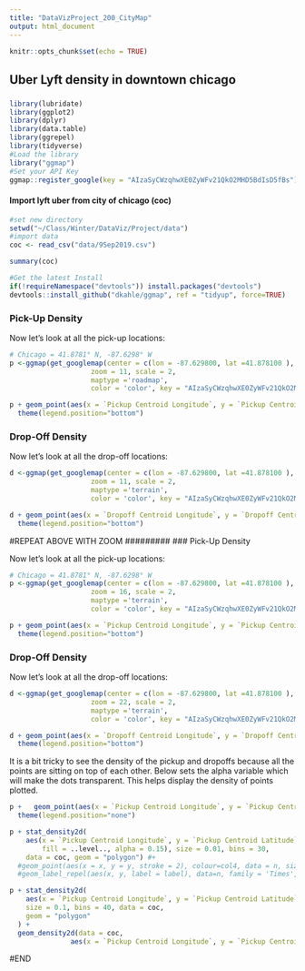 ```yaml
---
title: "DataVizProject_200_CityMap"
output: html_document
---
```


```r
knitr::opts_chunk$set(echo = TRUE)
```
## Uber Lyft density in downtown chicago
###

```r
library(lubridate)
library(ggplot2)
library(dplyr)
library(data.table)
library(ggrepel)
library(tidyverse)
#Load the library
library("ggmap")
#Set your API Key
ggmap::register_google(key = "AIzaSyCWzqhwXE0ZyWFv21QkO2MHD5BdIsD5fBs")


```

#### Import lyft uber from city of chicago (coc) 
```r
#set new directory
setwd("~/Class/Winter/DataViz/Project/data")
#import data
coc <- read_csv("data/9Sep2019.csv")

summary(coc)

#Get the latest Install
if(!requireNamespace("devtools")) install.packages("devtools")
devtools::install_github("dkahle/ggmap", ref = "tidyup", force=TRUE)

```
### Pick-Up Density

Now let's look at all the pick-up locations:
```r
# Chicago = 41.8781° N, -87.6298° W
p <-ggmap(get_googlemap(center = c(lon = -87.629800, lat =41.878100 ),
                    zoom = 11, scale = 2,
                    maptype ='roadmap',
                    color = 'color', key = "AIzaSyCWzqhwXE0ZyWFv21QkO2MHD5BdIsD5fBs"))

p + geom_point(aes(x = `Pickup Centroid Longitude`, y = `Pickup Centroid Latitude`), data = coc, size = 0.7) +
  theme(legend.position="bottom")

```

### Drop-Off Density 
Now let's look at all the drop-off locations:
```r

d <-ggmap(get_googlemap(center = c(lon = -87.629800, lat =41.878100 ),
                    zoom = 11, scale = 2,
                    maptype ='terrain',
                    color = 'color', key = "AIzaSyCWzqhwXE0ZyWFv21QkO2MHD5BdIsD5fBs"))

d + geom_point(aes(x = `Dropoff Centroid Longitude`, y = `Dropoff Centroid Latitude`), data = coc, size = 0.7) +
  theme(legend.position="bottom")

```
#########
#REPEAT ABOVE WITH ZOOM
#########
### Pick-Up Density

Now let's look at all the pick-up locations:
```r
# Chicago = 41.8781° N, -87.6298° W
p <-ggmap(get_googlemap(center = c(lon = -87.629800, lat =41.878100 ),
                    zoom = 16, scale = 2,
                    maptype ='terrain',
                    color = 'color', key = "AIzaSyCWzqhwXE0ZyWFv21QkO2MHD5BdIsD5fBs"))

p + geom_point(aes(x = `Pickup Centroid Longitude`, y = `Pickup Centroid Latitude`), data = coc, size = 0.7) +
  theme(legend.position="bottom")

```

### Drop-Off Density 
Now let's look at all the drop-off locations:
```r
d <-ggmap(get_googlemap(center = c(lon = -87.629800, lat =41.878100 ),
                    zoom = 22, scale = 2,
                    maptype ='terrain',
                    color = 'color', key = "AIzaSyCWzqhwXE0ZyWFv21QkO2MHD5BdIsD5fBs"))

d + geom_point(aes(x = `Dropoff Centroid Longitude`, y = `Dropoff Centroid Latitude`), data = coc, size = 0.7) +
  theme(legend.position="bottom")

```

It is a bit tricky to see the density of the pickup and dropoffs because all the points are sitting on top of each other.  Below sets the alpha variable which will make the dots transparent.  This helps display the density of points plotted.  

```r
p +   geom_point(aes(x = `Pickup Centroid Longitude`, y = `Pickup Centroid Latitude`), colour = '#011f4b', data = coc, alpha=0.25, size = 0.5) + 
  theme(legend.position="none")
```  
  
  
```r
p + stat_density2d(
    aes(x = `Pickup Centroid Longitude`, y = `Pickup Centroid Latitude`,
        fill = ..level.., alpha = 0.15), size = 0.01, bins = 30,
    data = coc, geom = "polygon") #+
  #geom_point(aes(x = x, y = y, stroke = 2), colour=col4, data = n, size =1.5) + 
  #geom_label_repel(aes(x, y, label = label), data=n, family = 'Times', size = 3, box.padding = 0.2, point.padding = 0.3, segment.color = 'grey50') 


```
  
  
```r

p + stat_density2d(
    aes(x = `Pickup Centroid Longitude`, y = `Pickup Centroid Latitude`, fill = ..level.., alpha = 0.25),
    size = 0.1, bins = 40, data = coc,
    geom = "polygon"
  ) +
  geom_density2d(data = coc, 
               aes(x = `Pickup Centroid Longitude`, y = `Pickup Centroid Latitude`), size = 0.3)

```
  
  
#END